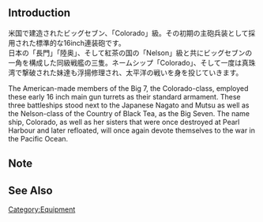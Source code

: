 {{EquipmentInfo|330}}

==Introduction==
米国で建造されたビッグセブン、「Colorado」級。その初期の主砲兵装として採用された標準的な16inch連装砲です。<br>日本の「長門」「陸奥」、そして紅茶の国の「Nelson」級と共にビッグセブンの一角を構成した同級戦艦の三隻。ネームシップ「Colorado」、そして一度は真珠湾で撃破された妹達も浮揚修理され、太平洋の戦いを身を投じていきます。

The American-made members of the Big 7, the Colorado-class, employed these early 16 inch main gun turrets as their standard armament. These three battleships stood next to the Japanese Nagato and Mutsu as well as the Nelson-class of the Country of Black Tea, as the Big Seven. The name ship, Colorado, as well as her sisters that were once destroyed at Pearl Harbour and later refloated, will once again devote themselves to the war in the Pacific Ocean.

==Note==


==See Also==

{{Equipmentlist}}
[[Category:Equipment]]